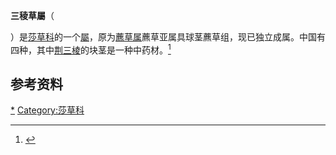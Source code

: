 {{NoteTA|zh-hans:三棱草属;zh-hk:三稜草屬;zh-tw:塊莖藨草屬;|zh-hans:三棱;zh-hant:三稜;}}
{{automatic taxobox
| taxon = Bolboschoenus
| authority = (Asch.) Palla
}}

'''三稜草屬'''（{{lang-xm|Bolboschoenus}}
<references />）是[[莎草科|莎草科]]的一个[[屬|屬]]，原为[[藨草属|藨草属]]藨草亚属具球茎藨草组，现已独立成属。中国有四种，其中[[荆三棱|荆三棱]]的块茎是一种中药材。<ref>{{Cite web|title=''Bolboschoenus''|url=http://efloras.org/florataxon.aspx?flora_id=2&taxon_id=104189|accessdate=2020-09-21|author=|date=|format=|work=Flora of China|publisher=efloras.org|language=|archive-date=2016-03-04|archive-url=https://web.archive.org/web/20160304111535/http://www.efloras.org/florataxon.aspx?flora_id=2&taxon_id=104189|dead-url=no}}</ref>

== 参考资料 ==
{{reflist}}

{{Taxonbar|from=Q164195}}

[[Category:三稜草屬|*]]
[[Category:莎草科|Category:莎草科]]